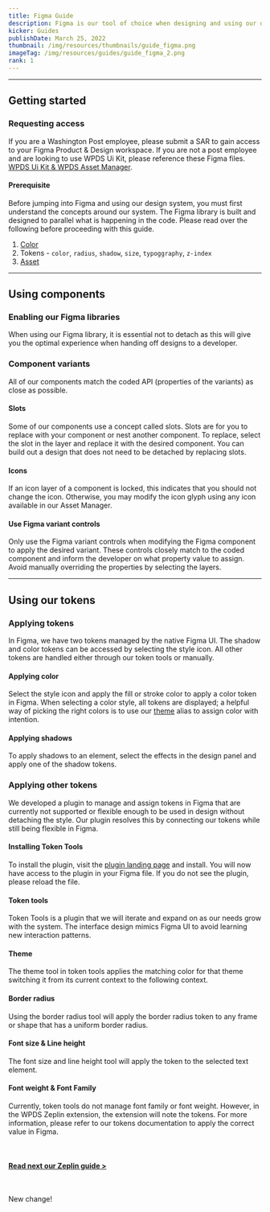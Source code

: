 ```yaml
---
title: Figma Guide
description: Figma is our tool of choice when designing and using our design system. Other design software is currently not supported, but maybe in the future.
kicker: Guides
publishDate: March 25, 2022
thumbnail: /img/resources/thumbnails/guide_figma.png
imageTag: /img/resources/guides/guide_figma_2.png
rank: 1
---
```


---

## Getting started

### Requesting access

If you are a Washington Post employee, please submit a SAR to gain access to your
Figma Product & Design workspace. If you are not a post employee and are
looking to use WPDS Ui Kit, please reference these Figma files.
[WPDS Ui Kit & WPDS Asset Manager](https://www.figma.com/@WPDS).

#### Prerequisite

Before jumping into Figma and using our design system, you must first understand the concepts around our system. The Figma library is built and designed to parallel what is happening in the code.
Please read over the following before proceeding with this guide.

1. [Color](/foundations/color)
2. Tokens - `color`, `radius`, `shadow`, `size`, `typoggraphy`, `z-index`
3. [Asset](/foundations/wam)

---

## Using components

### Enabling our Figma libraries

When using our Figma library, it is essential not to detach as this will
give you the optimal experience when handing off designs to a developer.

<Container>
  <Box
    as="iframe"
    css={{ minHeight: "640px", maxWidth: "100%", padding: "$100 $100" }}
    src="https://scribehow.com/embed/Our_Figma_Library__hutMYjdCRe-Anb5ckKUvpw"
    width="100%"
    height="640"
    allowfullscreen
    frameborder="0"
  ></Box>
</Container>

### Component variants

All of our components match the coded API (properties of the variants)
as close as possible.

<Container>
  <Box
    as="iframe"
    css={{ minHeight: "640px", maxWidth: "100%", padding: "$100 $100" }}
    src="https://scribehow.com/embed/Component_Api__rc7AiXYQTX2fe4lMLEOnHg"
    width="100%"
    height="640"
    allowfullscreen
    frameborder="0"
  ></Box>
</Container>

#### Slots

Some of our components use a concept called slots. Slots are for you to
replace with your component or nest another component. To replace,
select the slot in the layer and replace it with the desired component.
You can build out a design that does not need to be detached by replacing slots.

<Container caption="This example shows available slots to replace with other local or design system components">
  <InlineImage
    width={252}
    height={285}
    maxWidth="100%"
    src="/img/guides/figma/slots.png"
  />
</Container>

#### Icons

If an icon layer of a component is locked, this indicates that you should not change the icon. Otherwise, you may modify the icon glyph using any icon available in our Asset Manager.

#### Use Figma variant controls

Only use the Figma variant controls when modifying the Figma component to apply the desired variant. These controls closely match
to the coded component and inform the developer on what property value to assign.
Avoid manually overriding the properties by selecting the layers.

<Container>
  <InlineImage
    width={318}
    height={156}
    maxWidth="100%"
    src="/img/guides/figma/component_properties.gif"
  />
</Container>

---

## Using our tokens

### Applying tokens

In Figma, we have two tokens managed by the native Figma UI.
The shadow and color tokens can be accessed by
selecting the style icon. All other tokens are handled either through our token
tools or manually.

#### Applying color

Select the style icon and apply the fill or stroke color to apply a color token in Figma.
When selecting a color style, all tokens are displayed; a helpful way
of picking the right colors is to use our [theme](/foundations/color#Themes) alias to assign color with intention.

<Container>
  <InlineImage
    width={239}
    height={322}
    maxWidth="100%"
    src="/img/guides/figma/using_theme.gif"
  />
</Container>

#### Applying shadows

To apply shadows to an element, select the effects in the design panel and apply one of the shadow tokens.

<Container>
  <InlineImage
    width={228}
    height={322}
    maxWidth="100%"
    src="/img/guides/figma/applying_shadows.gif"
  />
</Container>

### Applying other tokens

We developed a plugin to manage and assign tokens in Figma that are currently
not supported or flexible enough to be used in design without detaching the style.
Our plugin resolves this by connecting our tokens while still being flexible in Figma.

#### Installing Token Tools

To install the plugin, visit the [plugin landing page](https://www.figma.com/community/plugin/1044987008646864166/Token-Tool)
and install. You will now have access to the plugin in your Figma file. If you do not see the plugin, please reload the file.

#### Token tools

Token Tools is a plugin that we will iterate and expand on as our needs grow with the system.
The interface design mimics Figma UI to avoid learning new interaction patterns.

<Container>
  <InlineSVG
    width={300}
    height={600}
    path="/img/guides/figma/plugin.svg"
    description="TESTING"
  />
</Container>

#### Theme

The theme tool in token tools applies the matching color for that theme switching it from its
current context to the following context.

<Container>
  <InlineImage
    width={1148}
    height={406}
    maxWidth="100%"
    src="/img/guides/figma/plugin_theme.gif"
  />
</Container>

#### Border radius

Using the border radius tool will apply the border radius token to any frame or shape that
has a uniform border radius.

<Container>
  <InlineImage
    width={1158}
    height={540}
    maxWidth="100%"
    src="/img/guides/figma/border_radius.gif"
  />
</Container>

#### Font size & Line height

The font size and line height tool will apply the token to the selected text element.

<Container>
  <InlineImage
    width={1158}
    height={540}
    maxWidth="100%"
    src="/img/guides/figma/font_size_line_height.gif"
  />
</Container>

#### Font weight & Font Family

Currently, token tools do not manage font family or font weight. However, in the WPDS Zeplin extension, the extension will note the tokens. For more information, please refer to our tokens documentation to apply the correct value in
Figma.

<BR size="xl" />

#### [Read next our Zeplin guide >](/resources/guides/zeplin-guide)

<BR size="xl" />

New change!
